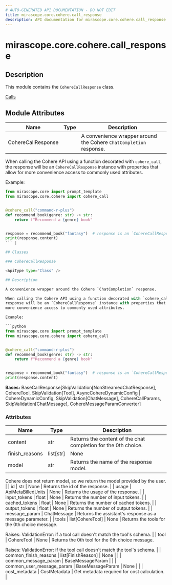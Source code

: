 ```yaml
---
# AUTO-GENERATED API DOCUMENTATION - DO NOT EDIT
title: mirascope.core.cohere.call_response
description: API documentation for mirascope.core.cohere.call_response
---
```


# mirascope.core.cohere.call_response

<ApiType type="Module" />

## Description

This module contains the `CohereCallResponse` class.

<Info title="Usage">

[Calls](/docs/mirascope/learn/calls#handling-responses)

</Info>

## Module Attributes

| Name | Type | Description |
| ---- | ---- | ----------- |
| CohereCallResponse |  | A convenience wrapper around the Cohere `ChatCompletion` response.

When calling the Cohere API using a function decorated with `cohere_call`, the
response will be an `CohereCallResponse` instance with properties that allow for
more convenience access to commonly used attributes.

Example:

```python
from mirascope.core import prompt_template
from mirascope.core.cohere import cohere_call


@cohere_call("command-r-plus")
def recommend_book(genre: str) -> str:
    return f"Recommend a {genre} book"


response = recommend_book("fantasy")  # response is an `CohereCallResponse` instance
print(response.content)
``` |

## Classes

### CohereCallResponse

<ApiType type="Class" />

## Description

A convenience wrapper around the Cohere `ChatCompletion` response.

When calling the Cohere API using a function decorated with `cohere_call`, the
response will be an `CohereCallResponse` instance with properties that allow for
more convenience access to commonly used attributes.

Example:

```python
from mirascope.core import prompt_template
from mirascope.core.cohere import cohere_call


@cohere_call("command-r-plus")
def recommend_book(genre: str) -> str:
    return f"Recommend a {genre} book"


response = recommend_book("fantasy")  # response is an `CohereCallResponse` instance
print(response.content)
```

**Bases:** BaseCallResponse[SkipValidation[NonStreamedChatResponse], CohereTool, SkipValidation[Tool], AsyncCohereDynamicConfig | CohereDynamicConfig, SkipValidation[ChatMessage], CohereCallParams, SkipValidation[ChatMessage], CohereMessageParamConverter]

### Attributes

| Name | Type | Description |
| ---- | ---- | ----------- |
| content | str | Returns the content of the chat completion for the 0th choice. |
| finish_reasons | list[str] | None | Returns the finish reasons of the response. |
| model | str | Returns the name of the response model.

Cohere does not return model, so we return the model provided by the user. |
| id | str | None | Returns the id of the response. |
| usage | ApiMetaBilledUnits | None | Returns the usage of the response. |
| input_tokens | float | None | Returns the number of input tokens. |
| cached_tokens | float | None | Returns the number of cached tokens. |
| output_tokens | float | None | Returns the number of output tokens. |
| message_param | ChatMessage | Returns the assistant's response as a message parameter. |
| tools | list[CohereTool] | None | Returns the tools for the 0th choice message.

Raises:
    ValidationError: if a tool call doesn't match the tool's schema. |
| tool | CohereTool | None | Returns the 0th tool for the 0th choice message.

Raises:
    ValidationError: if the tool call doesn't match the tool's schema. |
| common_finish_reasons | list[FinishReason] | None |  |
| common_message_param | BaseMessageParam |  |
| common_user_message_param | BaseMessageParam | None |  |
| cost_metadata | CostMetadata | Get metadata required for cost calculation. |



